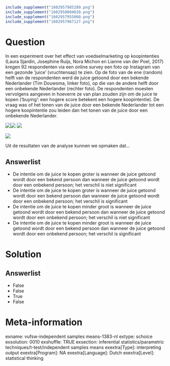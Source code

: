 ```r
include_supplement("1602957985289.png")
include_supplement("1602958004820.png")
include_supplement("1602957955060.png")
include_supplement("1602957967127.png")
```

Question
========
In een experiment over het effect van voedselmarketing op koopintenties
(Laura Sjardin, Josephine Ruijs, Nora Michon en Lianne van der Poel,
2017) kregen 92 respondenten via een online survey een foto op Instagram
van een gezonde ‘juice’ (vruchtensap) te zien. Op de foto van de ene
(random) helft van de respondenten werd de juice getoond door een
bekende Nederlander (Tim Douwsma, linker foto), op die van de andere
helft door een onbekende Nederlander (rechter foto). De respondenten
moesten vervolgens aangeven in hoeverre ze van plan zouden zijn om de
juice te kopen (‘buying’: een hogere score betekent een hogere
koopintentie). De vraag was of het tonen van de juice door een bekende
Nederlander tot een hogere koopintentie zou leiden dan het tonen van de
juice door een onbekende Nederlander.  
  
![](1602957985289.png)![](1602958004820.png)
![](1602957955060.png)
  
![](1602957967127.png)
  
Uit de resultaten van de analyse kunnen we opmaken dat...

Answerlist
----------
* De intentie om de juice te kopen groter is wanneer de juice getoond
  wordt door een bekend persoon dan wanneer de juice getoond wordt door
  een onbekend persoon; het verschil is niet significant
* De intentie om de juice te kopen groter is wanneer de juice getoond
  wordt door een bekend persoon dan wanneer de juice getoond wordt door
  een onbekend persoon; het verschil is significant
* De intentie om de juice te kopen minder groot is wanneer de juice
  getoond wordt door een bekend persoon dan wanneer de juice getoond wordt
  door een onbekend persoon; het verschil is niet significant
* De intentie om de juice te kopen minder groot is wanneer de juice
  getoond wordt door een bekend persoon dan wanneer de juice getoond wordt
  door een onbekend persoon; het verschil is significant

Solution
========










Answerlist
----------
* False
* False
* True
* False

Meta-information
================
exname: vufsw-independent samples means-1383-nl
extype: schoice
exsolution: 0010
exshuffle: TRUE
exsection: inferential statistics/parametric techniques/t-test/independent samples means
exextra[Type]: interpreting output
exextra[Program]: NA
exextra[Language]: Dutch
exextra[Level]: statistical thinking

